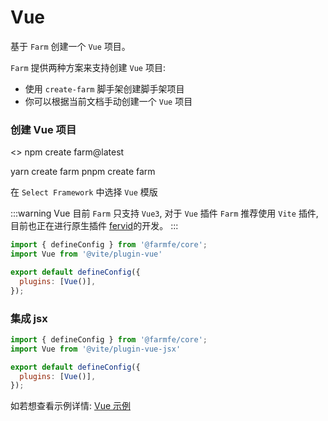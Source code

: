 
# Vue

基于 `Farm` 创建一个 `Vue` 项目。

`Farm` 提供两种方案来支持创建 `Vue` 项目: 
- 使用 `create-farm` 脚手架创建脚手架项目
- 你可以根据当前文档手动创建一个 `Vue` 项目

### 创建 Vue 项目

<>
    <Tabs>
          <TabItem value="npm" label = "npm" >
              <CodeBlock>npm create farm@latest</CodeBlock>
              </TabItem>

  <TabItem value = "yarn" label = "yarn" >
          <CodeBlock>yarn create farm</CodeBlock>
              </TabItem>
  <TabItem value = "pnpm" label = "pnpm" >
          <CodeBlock>pnpm create farm</CodeBlock>
              </TabItem>
          </Tabs>
</>

在 `Select Framework` 中选择 `Vue` 模版

:::warning Vue
目前 `Farm` 只支持  `Vue3`,
对于 `Vue` 插件 `Farm` 推荐使用 `Vite` 插件, 目前也正在进行原生插件 [fervid](https://github.com/phoenix-ru/fervid)的开发。
:::

```javascript title="farm.config.ts"
import { defineConfig } from '@farmfe/core';
import Vue from '@vite/plugin-vue'

export default defineConfig({
  plugins: [Vue()],
});
```

### 集成 jsx

```javascript title="farm.config.ts"
import { defineConfig } from '@farmfe/core';
import Vue from '@vite/plugin-vue-jsx'

export default defineConfig({
  plugins: [Vue()],
});
```
如若想查看示例详情: [Vue 示例](https://github.com/farm-fe/farm/tree/main/examples/vite-adapter-vue)
